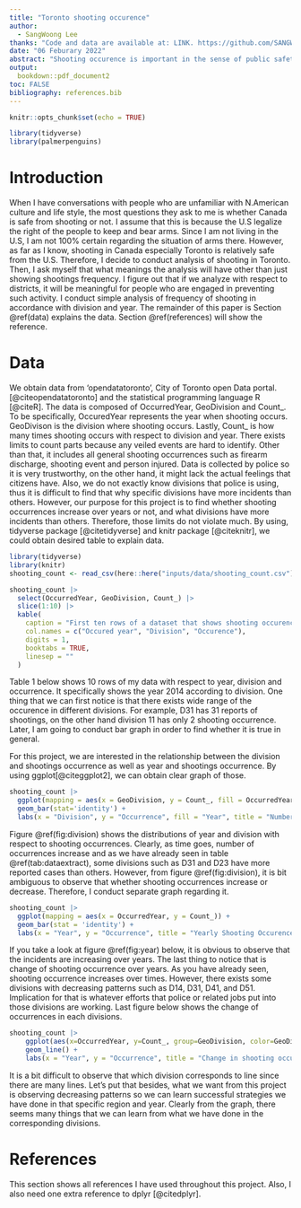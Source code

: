 ```yaml
---
title: "Toronto shooting occurence"
author: 
  - SangWoong Lee
thanks: "Code and data are available at: LINK. https://github.com/SANGWOONG-LEE/toronto-shooting-occurence-"
date: "06 Feburary 2022"
abstract: "Shooting occurence is important in the sense of public safety and protection.  We obtain and analyze yearly shooting occurence and region based in Toronto. From analysis, we obtain that shooting has increased over years as well as there exists some specific divisions where shooting occurs more often than others. Therfore, our findings have implications for more dispositions of police and related jobs into the divisions as well as concerns regarding the divisions"
output:
  bookdown::pdf_document2
toc: FALSE
bibliography: references.bib
---
```


```r
knitr::opts_chunk$set(echo = TRUE)

library(tidyverse)
library(palmerpenguins)
```

# Introduction

When I have conversations with people who are unfamiliar with N.American culture
and life style, the most questions they ask to me is whether Canada is safe from
shooting or not. I assume that this is because the U.S legalize the right of
the people to keep and bear arms. Since I am not living in the U.S, I am not 
100% certain regarding the situation of arms there. However, as far as I know, 
shooting in Canada especially Toronto is relatively safe from the U.S. Therefore, 
I decide to conduct analysis of shooting in Toronto. Then, I ask myself that 
what meanings the analysis will have other than just showing shootings frequency.
I figure out that if we analyze with respect to districts, it will be meaningful for people who are engaged in preventing such activity.
I conduct simple analysis of frequency of shooting in accordance with division and year. 
The remainder of this paper is Section \@ref(data) explains the data. Section \@ref(references) will show the reference. 

# Data
We obtain data from 'opendatatoronto', City of Toronto open Data portal.[@citeopendatatoronto] and the statistical programming language R [@citeR]. The data is composed of OccurredYear, GeoDivision and Count_. To be specifically, OccuredYear represents the year when shooting occurs. GeoDivison is the division where shooting occurs. Lastly, Count_ is how many times shooting occurs with respect to division and year. There exists limits to count parts because any veiled events are hard to identify. Other than that, it includes all general shooting occurrences such as firearm discharge, shooting event and person injured. Data is collected by police so it is very trustworthy, on the other hand, it might lack the actual feelings that citizens have. Also, we do not exactly know divisions that police is using, thus it is difficult to find that why specific divisions have more incidents than others. However, our purpose for this project is to find whether shooting occurrences increase over years or not, and what divisions have more incidents than others. Therefore, those limits do not violate much. By using, tidyverse package [@citetidyverse] and knitr package [@citeknitr], we could obtain desired table to explain data. 


```r
library(tidyverse)
library(knitr)
shooting_count <- read_csv(here::here("inputs/data/shooting_count.csv"))

shooting_count |>
  select(OccurredYear, GeoDivision, Count_) |>
  slice(1:10) |> 
  kable(
    caption = "First ten rows of a dataset that shows shooting occurence",
    col.names = c("Occured year", "Division", "Occurence"),
    digits = 1,
    booktabs = TRUE,
    linesep = ""
  )
```

Table 1 below shows  10 rows of my data with respect to year, division and occurrence. It specifically shows the year 2014 according to division. One thing that we can first notice is that there exists wide range of the occurence in different divisions. For example, D31 has 31 reports of shootings, on the other hand division 11 has only 2 shooting occurrence. Later, I am going to conduct bar graph in order to find whether it is true in general. 

For this project, we are interested in the relationship between the division and shootings occurrence as well as year and shootings occurrence. By using ggplot[@citeggplot2], we can obtain clear graph of those.


```r
shooting_count |>  
  ggplot(mapping = aes(x = GeoDivision, y = Count_, fill = OccurredYear)) +
  geom_bar(stat='identity') + 
  labs(x = "Division", y = "Occurrence", fill = "Year", title = "Number of shooting occurences vs Divsion with respect to year")
```

Figure \@ref(fig:division) shows the distributions of year and division with respect to shooting occurrences. Clearly, as time goes, number of occurrences increase and as we have already seen in table \@ref(tab:dataextract), some divisions such as D31 and D23 have more reported cases than others. 
However, from figure \@ref(fig:division), it is bit ambiguous to observe that whether shooting occurrences increase or decrease. Therefore, I conduct separate graph regarding it. 

```r
shooting_count |>  
  ggplot(mapping = aes(x = OccurredYear, y = Count_)) +
  geom_bar(stat = 'identity') + 
  labs(x = "Year", y = "Occurrence", title = "Yearly Shooting Occurences")
```

If you take a look at figure \@ref(fig:year) below, it is obvious to observe that the incidents are increasing over years. The last thing to notice that is change of shooting occurrence over years. As you have already seen, shooting occurrence increases over times. However, there exists some divisions with decreasing patterns such as D14, D31, D41, and D51. Implication for that is whatever efforts that police or related jobs put into those divisions are working. Last figure below shows the change of occurrences in each divisions. 

```r
shooting_count |>  
    ggplot(aes(x=OccurredYear, y=Count_, group=GeoDivision, color=GeoDivision)) +
    geom_line() +
    labs(x = "Year", y = "Occurrence", title = "Change in shooting occurences with respect to Divisions")
```
It is a bit difficult to observe that which division corresponds to line since there are many lines. Let's put that besides, what we want from this project is observing decreasing patterns so we can learn successful strategies we have done in that specific region and year. Clearly from the graph, there seems many things that we can learn from what we have done in the corresponding divisions.


# References
This section shows all references I have used throughout this project. Also, I also need one extra reference to dplyr [@citedplyr].


